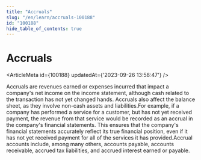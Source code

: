 ```yaml
---
title: "Accruals"
slug: "/en/learn/accruals-100188"
id: "100188"
hide_table_of_contents: true
---
```



# Accruals

<ArticleMeta id={100188} updatedAt={'2023-09-26 13:58:47'} />
<div className='border-solid border-b border-t-0 my-4 border-[var(--ifm-color-gray-300)]' />

Accruals are revenues earned or expenses incurred that impact a company's net income on the income statement, although cash related to the transaction has not yet changed hands. Accruals also affect the balance sheet, as they involve non-cash assets and liabilities.For example, if a company has performed a service for a customer, but has not yet received payment, the revenue from that service would be recorded as an accrual in the company's financial statements. This ensures that the company's financial statements accurately reflect its true financial position, even if it has not yet received payment for all of the services it has provided.Accrual accounts include, among many others, accounts payable, accounts receivable, accrued tax liabilities, and accrued interest earned or payable.
